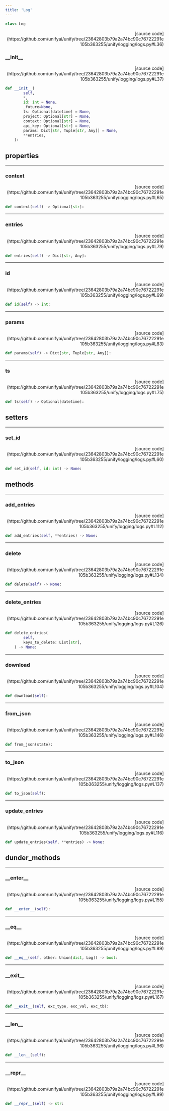 ```yaml
---
title: 'Log'
---
```


```python
class Log
```

<p align="right">[source code](https://github.com/unifyai/unify/tree/23642803b79a2a74bc90c76722291e105b363255/unify/logging/logs.py#L36)</p>



### \_\_init\_\_

<p align="right">[source code](https://github.com/unifyai/unify/tree/23642803b79a2a74bc90c76722291e105b363255/unify/logging/logs.py#L37)</p>

```python
def __init__(
        self,
        *,
        id: int = None,
        _future=None,
        ts: Optional[datetime] = None,
        project: Optional[str] = None,
        context: Optional[str] = None,
        api_key: Optional[str] = None,
        params: Dict[str, Tuple[str, Any]] = None,
        **entries,
    ):
```



## properties

---

### context

<p align="right">[source code](https://github.com/unifyai/unify/tree/23642803b79a2a74bc90c76722291e105b363255/unify/logging/logs.py#L65)</p>

```python
def context(self) -> Optional[str]:
```



---

### entries

<p align="right">[source code](https://github.com/unifyai/unify/tree/23642803b79a2a74bc90c76722291e105b363255/unify/logging/logs.py#L79)</p>

```python
def entries(self) -> Dict[str, Any]:
```



---

### id

<p align="right">[source code](https://github.com/unifyai/unify/tree/23642803b79a2a74bc90c76722291e105b363255/unify/logging/logs.py#L69)</p>

```python
def id(self) -> int:
```



---

### params

<p align="right">[source code](https://github.com/unifyai/unify/tree/23642803b79a2a74bc90c76722291e105b363255/unify/logging/logs.py#L83)</p>

```python
def params(self) -> Dict[str, Tuple[str, Any]]:
```



---

### ts

<p align="right">[source code](https://github.com/unifyai/unify/tree/23642803b79a2a74bc90c76722291e105b363255/unify/logging/logs.py#L75)</p>

```python
def ts(self) -> Optional[datetime]:
```



## setters

---

### set\_id

<p align="right">[source code](https://github.com/unifyai/unify/tree/23642803b79a2a74bc90c76722291e105b363255/unify/logging/logs.py#L60)</p>

```python
def set_id(self, id: int) -> None:
```



## methods

---

### add\_entries

<p align="right">[source code](https://github.com/unifyai/unify/tree/23642803b79a2a74bc90c76722291e105b363255/unify/logging/logs.py#L112)</p>

```python
def add_entries(self, **entries) -> None:
```



---

### delete

<p align="right">[source code](https://github.com/unifyai/unify/tree/23642803b79a2a74bc90c76722291e105b363255/unify/logging/logs.py#L134)</p>

```python
def delete(self) -> None:
```



---

### delete\_entries

<p align="right">[source code](https://github.com/unifyai/unify/tree/23642803b79a2a74bc90c76722291e105b363255/unify/logging/logs.py#L126)</p>

```python
def delete_entries(
        self,
        keys_to_delete: List[str],
    ) -> None:
```



---

### download

<p align="right">[source code](https://github.com/unifyai/unify/tree/23642803b79a2a74bc90c76722291e105b363255/unify/logging/logs.py#L104)</p>

```python
def download(self):
```



---

### from\_json

<p align="right">[source code](https://github.com/unifyai/unify/tree/23642803b79a2a74bc90c76722291e105b363255/unify/logging/logs.py#L146)</p>

```python
def from_json(state):
```



---

### to\_json

<p align="right">[source code](https://github.com/unifyai/unify/tree/23642803b79a2a74bc90c76722291e105b363255/unify/logging/logs.py#L137)</p>

```python
def to_json(self):
```



---

### update\_entries

<p align="right">[source code](https://github.com/unifyai/unify/tree/23642803b79a2a74bc90c76722291e105b363255/unify/logging/logs.py#L116)</p>

```python
def update_entries(self, **entries) -> None:
```



## dunder_methods

---

### \_\_enter\_\_

<p align="right">[source code](https://github.com/unifyai/unify/tree/23642803b79a2a74bc90c76722291e105b363255/unify/logging/logs.py#L155)</p>

```python
def __enter__(self):
```



---

### \_\_eq\_\_

<p align="right">[source code](https://github.com/unifyai/unify/tree/23642803b79a2a74bc90c76722291e105b363255/unify/logging/logs.py#L89)</p>

```python
def __eq__(self, other: Union[dict, Log]) -> bool:
```



---

### \_\_exit\_\_

<p align="right">[source code](https://github.com/unifyai/unify/tree/23642803b79a2a74bc90c76722291e105b363255/unify/logging/logs.py#L167)</p>

```python
def __exit__(self, exc_type, exc_val, exc_tb):
```



---

### \_\_len\_\_

<p align="right">[source code](https://github.com/unifyai/unify/tree/23642803b79a2a74bc90c76722291e105b363255/unify/logging/logs.py#L96)</p>

```python
def __len__(self):
```



---

### \_\_repr\_\_

<p align="right">[source code](https://github.com/unifyai/unify/tree/23642803b79a2a74bc90c76722291e105b363255/unify/logging/logs.py#L99)</p>

```python
def __repr__(self) -> str:
```

